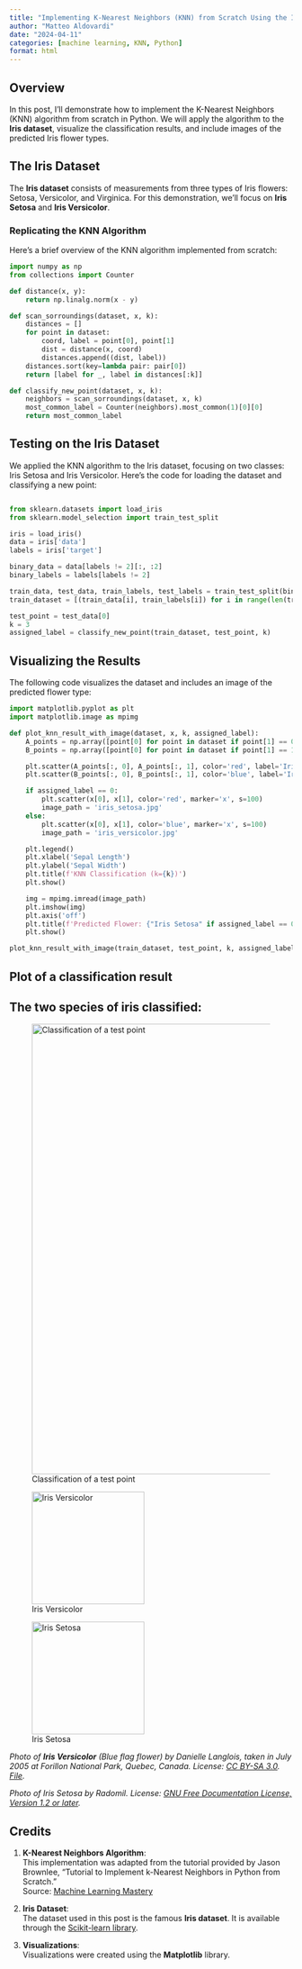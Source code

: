 ```yaml
---
title: "Implementing K-Nearest Neighbors (KNN) from Scratch Using the Iris Dataset"
author: "Matteo Aldovardi"
date: "2024-04-11"
categories: [machine learning, KNN, Python]
format: html
---
```


## Overview

In this post, I'll demonstrate how to implement the K-Nearest Neighbors (KNN) algorithm from scratch in Python. We will apply the algorithm to the **Iris dataset**, visualize the classification results, and include images of the predicted Iris flower types.

## The Iris Dataset

The **Iris dataset** consists of measurements from three types of Iris flowers: Setosa, Versicolor, and Virginica. For this demonstration, we’ll focus on **Iris Setosa** and **Iris Versicolor**.

### Replicating the KNN Algorithm

Here's a brief overview of the KNN algorithm implemented from scratch:

```python
import numpy as np
from collections import Counter

def distance(x, y):
    return np.linalg.norm(x - y)

def scan_sorroundings(dataset, x, k):
    distances = []
    for point in dataset:
        coord, label = point[0], point[1]
        dist = distance(x, coord)
        distances.append((dist, label))
    distances.sort(key=lambda pair: pair[0])
    return [label for _, label in distances[:k]]

def classify_new_point(dataset, x, k):
    neighbors = scan_sorroundings(dataset, x, k)
    most_common_label = Counter(neighbors).most_common(1)[0][0]
    return most_common_label
```

## Testing on the Iris Dataset

We applied the KNN algorithm to the Iris dataset, focusing on two classes: Iris Setosa and Iris Versicolor. Here’s the code for loading the dataset and classifying a new point:

```python 

from sklearn.datasets import load_iris
from sklearn.model_selection import train_test_split

iris = load_iris()
data = iris['data']
labels = iris['target']

binary_data = data[labels != 2][:, :2]
binary_labels = labels[labels != 2]

train_data, test_data, train_labels, test_labels = train_test_split(binary_data, binary_labels, test_size=0.2, random_state=42)
train_dataset = [(train_data[i], train_labels[i]) for i in range(len(train_data))]

test_point = test_data[0]
k = 3
assigned_label = classify_new_point(train_dataset, test_point, k)

```

## Visualizing the Results

The following code visualizes the dataset and includes an image of the predicted flower type:

```python
import matplotlib.pyplot as plt
import matplotlib.image as mpimg

def plot_knn_result_with_image(dataset, x, k, assigned_label):
    A_points = np.array([point[0] for point in dataset if point[1] == 0])
    B_points = np.array([point[0] for point in dataset if point[1] == 1])

    plt.scatter(A_points[:, 0], A_points[:, 1], color='red', label='Iris Setosa')
    plt.scatter(B_points[:, 0], B_points[:, 1], color='blue', label='Iris Versicolor')

    if assigned_label == 0:
        plt.scatter(x[0], x[1], color='red', marker='x', s=100)
        image_path = 'iris_setosa.jpg'
    else:
        plt.scatter(x[0], x[1], color='blue', marker='x', s=100)
        image_path = 'iris_versicolor.jpg'

    plt.legend()
    plt.xlabel('Sepal Length')
    plt.ylabel('Sepal Width')
    plt.title(f'KNN Classification (k={k})')
    plt.show()

    img = mpimg.imread(image_path)
    plt.imshow(img)
    plt.axis('off')
    plt.title(f'Predicted Flower: {"Iris Setosa" if assigned_label == 0 else "Iris Versicolor"}')
    plt.show()

plot_knn_result_with_image(train_dataset, test_point, k, assigned_label)

```

## Plot of a classification result 




## The two species of iris classified:
![Classification of a test point](../images/blog/post_11-09-24/results.jpg){#fig-setosa width=800}

::: {#post-images layout-ncol=2}

![Iris Versicolor](https://upload.wikimedia.org/wikipedia/commons/4/41/Iris_versicolor_3.jpg){#fig-versicolor width=200}

![Iris Setosa](../images/blog/post_11-09-24/Iris_setosa.jpg){#fig-setosa width=200}

*Photo of **Iris Versicolor** (Blue flag flower) by Danielle Langlois, taken in July 2005 at Forillon National Park, Quebec, Canada. License: [CC BY-SA 3.0](https://creativecommons.org/licenses/by-sa/3.0/). [File](https://commons.wikimedia.org/wiki/File:Iris_versicolor_3.jpg).*

*Photo of Iris Setosa by Radomil. License: [GNU Free Documentation License, Version 1.2 or later](https://commons.wikimedia.org/wiki/File:Kosaciec_szczecinkowaty_Iris_setosa.jpg).*

:::





## Credits

1. **K-Nearest Neighbors Algorithm**:  
   This implementation was adapted from the tutorial provided by Jason Brownlee, "Tutorial to Implement k-Nearest Neighbors in Python from Scratch."  
   Source: [Machine Learning Mastery](https://machinelearningmastery.com/tutorial-to-implement-k-nearest-neighbors-in-python-from-scratch/)

2. **Iris Dataset**:  
   The dataset used in this post is the famous **Iris dataset**. It is available through the [Scikit-learn library](https://scikit-learn.org/stable/auto_examples/datasets/plot_iris_dataset.html).

3. **Visualizations**:  
   Visualizations were created using the **Matplotlib** library.



